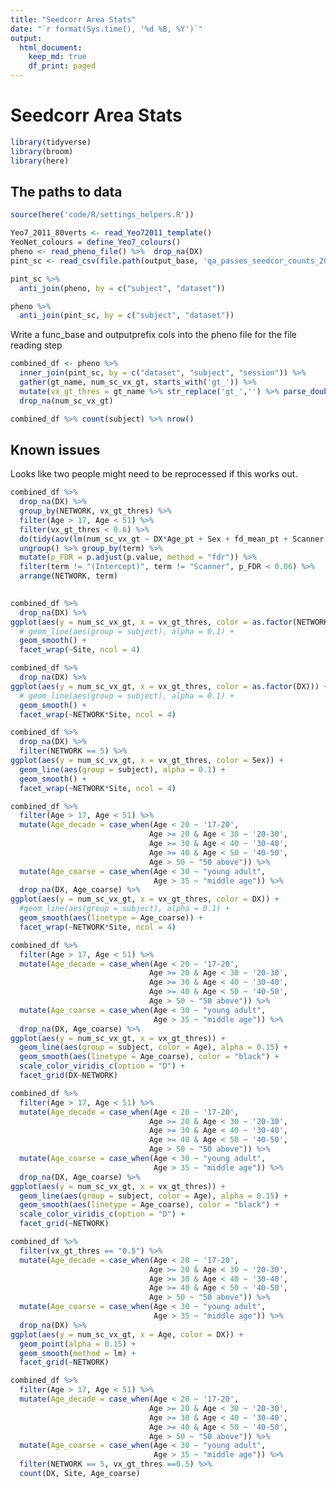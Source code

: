 ```yaml
---
title: "Seedcorr Area Stats"
date: "`r format(Sys.time(), '%d %B, %Y')`"
output:
  html_document:
    keep_md: true
    df_print: paged
---
```


# Seedcorr Area Stats

```r
library(tidyverse)
library(broom)
library(here)
```

## The paths to data

```r
source(here('code/R/settings_helpers.R'))

Yeo7_2011_80verts <- read_Yeo72011_template()
YeoNet_colours = define_Yeo7_colours()
pheno <- read_pheno_file() %>%  drop_na(DX)
pint_sc <- read_csv(file.path(output_base, 'qa_passes_seedcor_counts_20181116.csv'))
```

```r
pint_sc %>%
  anti_join(pheno, by = c("subject", "dataset"))
```

```r
pheno %>%
  anti_join(pint_sc, by = c("subject", "dataset"))
```

Write a func_base and outputprefix cols into the pheno file for the file reading step

```r
combined_df <- pheno %>%
  inner_join(pint_sc, by = c("dataset", "subject", "session")) %>%
  gather(gt_name, num_sc_vx_gt, starts_with('gt_')) %>%
  mutate(vx_gt_thres = gt_name %>% str_replace('gt_','') %>% parse_double()) %>%
  drop_na(num_sc_vx_gt)

combined_df %>% count(subject) %>% nrow()
```

## Known issues

Looks like two people might need to be reprocessed if this works out.



```r
combined_df %>%
  drop_na(DX) %>%
  group_by(NETWORK, vx_gt_thres) %>%
  filter(Age > 17, Age < 51) %>%
  filter(vx_gt_thres < 0.6) %>%
  do(tidy(aov(lm(num_sc_vx_gt ~ DX*Age_pt + Sex + fd_mean_pt + Scanner + SurfArea_pt,.)))) %>%
  ungroup() %>% group_by(term) %>%
  mutate(p_FDR = p.adjust(p.value, method = "fdr")) %>%
  filter(term != "(Intercept)", term != "Scanner", p_FDR < 0.06) %>%
  arrange(NETWORK, term) 
       
```
```r
combined_df %>%
  drop_na(DX) %>%
ggplot(aes(y = num_sc_vx_gt, x = vx_gt_thres, color = as.factor(NETWORK))) +
  # geom_line(aes(group = subject), alpha = 0.1) + 
  geom_smooth() +
  facet_wrap(~Site, ncol = 4)
```

```r
combined_df %>%
  drop_na(DX) %>%
ggplot(aes(y = num_sc_vx_gt, x = vx_gt_thres, color = as.factor(DX))) +
  # geom_line(aes(group = subject), alpha = 0.1) + 
  geom_smooth() +
  facet_wrap(~NETWORK*Site, ncol = 4)
```

```r
combined_df %>%
  drop_na(DX) %>%
  filter(NETWORK == 5) %>%
ggplot(aes(y = num_sc_vx_gt, x = vx_gt_thres, color = Sex)) +
  geom_line(aes(group = subject), alpha = 0.1) + 
  geom_smooth() +
  facet_wrap(~NETWORK*Site, ncol = 4)
```
```r
combined_df %>% 
  filter(Age > 17, Age < 51) %>%
  mutate(Age_decade = case_when(Age < 20 ~ '17-20',
                               Age >= 20 & Age < 30 ~ '20-30',
                               Age >= 30 & Age < 40 ~ '30-40',
                               Age >= 40 & Age < 50 ~ '40-50',
                               Age > 50 ~ "50 above")) %>%
  mutate(Age_coarse = case_when(Age < 30 ~ "young adult",
                                Age > 35 ~ "middle age")) %>%
  drop_na(DX, Age_coarse) %>%
ggplot(aes(y = num_sc_vx_gt, x = vx_gt_thres, color = DX)) +
  #geom_line(aes(group = subject), alpha = 0.1) + 
  geom_smooth(aes(linetype = Age_coarse)) +
  facet_wrap(~NETWORK*Site, ncol = 4)  
```
```r
combined_df %>% 
  filter(Age > 17, Age < 51) %>%
  mutate(Age_decade = case_when(Age < 20 ~ '17-20',
                               Age >= 20 & Age < 30 ~ '20-30',
                               Age >= 30 & Age < 40 ~ '30-40',
                               Age >= 40 & Age < 50 ~ '40-50',
                               Age > 50 ~ "50 above")) %>%
  mutate(Age_coarse = case_when(Age < 30 ~ "young adult",
                                Age > 35 ~ "middle age")) %>%
  drop_na(DX, Age_coarse) %>%
ggplot(aes(y = num_sc_vx_gt, x = vx_gt_thres)) +
  geom_line(aes(group = subject, color = Age), alpha = 0.15) + 
  geom_smooth(aes(linetype = Age_coarse), color = "black") +
  scale_color_viridis_c(option = "D") +
  facet_grid(DX~NETWORK)  
```
```r
combined_df %>% 
  filter(Age > 17, Age < 51) %>%
  mutate(Age_decade = case_when(Age < 20 ~ '17-20',
                               Age >= 20 & Age < 30 ~ '20-30',
                               Age >= 30 & Age < 40 ~ '30-40',
                               Age >= 40 & Age < 50 ~ '40-50',
                               Age > 50 ~ "50 above")) %>%
  mutate(Age_coarse = case_when(Age < 30 ~ "young adult",
                                Age > 35 ~ "middle age")) %>%
  drop_na(DX, Age_coarse) %>%
ggplot(aes(y = num_sc_vx_gt, x = vx_gt_thres)) +
  geom_line(aes(group = subject, color = Age), alpha = 0.15) + 
  geom_smooth(aes(linetype = Age_coarse), color = "black") +
  scale_color_viridis_c(option = "D") +
  facet_grid(~NETWORK)  
```

```r
combined_df %>% 
  filter(vx_gt_thres == "0.5") %>%
  mutate(Age_decade = case_when(Age < 20 ~ '17-20',
                               Age >= 20 & Age < 30 ~ '20-30',
                               Age >= 30 & Age < 40 ~ '30-40',
                               Age >= 40 & Age < 50 ~ '40-50',
                               Age > 50 ~ "50 above")) %>%
  mutate(Age_coarse = case_when(Age < 30 ~ "young adult",
                                Age > 35 ~ "middle age")) %>%
  drop_na(DX) %>%
ggplot(aes(y = num_sc_vx_gt, x = Age, color = DX)) +
  geom_point(alpha = 0.15) + 
  geom_smooth(method = lm) +
  facet_grid(~NETWORK) 
```

```r
combined_df %>% 
  filter(Age > 17, Age < 51) %>%
  mutate(Age_decade = case_when(Age < 20 ~ '17-20',
                               Age >= 20 & Age < 30 ~ '20-30',
                               Age >= 30 & Age < 40 ~ '30-40',
                               Age >= 40 & Age < 50 ~ '40-50',
                               Age > 50 ~ "50 above")) %>%
  mutate(Age_coarse = case_when(Age < 30 ~ "young adult",
                                Age > 35 ~ "middle age")) %>%
  filter(NETWORK == 5, vx_gt_thres ==0.5) %>%
  count(DX, Site, Age_coarse)
```

